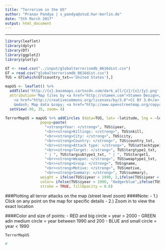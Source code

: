 ```yaml
---
title: "Terrorism in the US"
author: "Pranav Pandya | s_pandya@stud.hwr-berlin.de"
date: "5th March 2017"
output: html_document
---
```


-----------------------------------------------------------

```r
library(leaflet)
library(dplyr)
library(DT)
library(ggplot2)
library(plotly)

GT <- read.csv("../input/globalterrorismdb_0616dist.csv")
GT = read.csv("globalterrorismdb_0616dist.csv")
TUS = GT[which(GT$country_txt=='United States'),] 

mapUS <- leaflet() %>% 
  addTiles('http://{s}.basemaps.cartocdn.com/dark_all/{z}/{x}/{y}.png',
  attribution='Map tiles by <a href="http://stamen.com">Stamen Design</a>, 
    <a href="http://creativecommons.org/licenses/by/3.0">CC BY 3.0</a> 
    &mdash; Map data &copy; <a href="http://www.openstreetmap.org/copyright">OpenStreetMap</a>') %>%
  setView(-95, 35, zoom= 4)

TerrorMapUS = mapUS %>% addCircles (data=TUS, lat= ~latitude, lng = ~longitude, 
                popup=paste(
                  "<strong>Year: </strong>", TUS$iyear,
                  "<br><strong>Killings: </strong>", TUS$nkill,
                  "<br><strong>City: </strong>", TUS$city, 
                  "<br><strong>Country: </strong>", TUS$country_txt, 
                  "<br><strong>Attack type: </strong>", TUS$attacktype1_txt, 
                  "<br><strong>Target: </strong>", TUS$targtype1_txt, 
                  " | ", TUS$targsubtype1_txt, " | ", TUS$target1, 
                  "<br><strong>Weapon: </strong>", TUS$weaptype1_txt, 
                  "<br><strong>Group: </strong>", TUS$gname, 
                  "<br><strong>Motive: </strong>", TUS$motive, 
                  "<br><strong>Summary: </strong>", TUS$summary),
                weight = ifelse(TUS$iyear < 1990, 2,ifelse(TUS$iyear < 2000, 4, 7)), 
                color= ifelse(TUS$iyear < 1990, "dodgerblue",ifelse(TUS$iyear < 2000, "lawngreen","#FF0000")), 
                stroke = TRUE, fillOpacity = 0.6)
```


###Plotting all terror attacks on the map (street level zoom)
####Note: 
- 1.) Click on any point on the map for specific details
- 2.) Zoom in to view the exact location

####Color and size of points: 
- RED and big circle = year > 2000
- GREEN adn medium circle = year between 1990 and 200
- BLUE and small circle = year < 1990
          
```r
TerrorMapUS
```


```r
#
```


